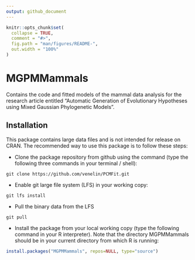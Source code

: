 ```yaml
---
output: github_document
---
```


<!-- README.md is generated from README.Rmd. Please edit that file -->

```r
knitr::opts_chunk$set(
  collapse = TRUE,
  comment = "#>",
  fig.path = "man/figures/README-",
  out.width = "100%"
)
```
# MGPMMammals

Contains the code and fitted models of the mammal data analysis for 
  the research article entitled "Automatic Generation of Evolutionary Hypotheses 
  using Mixed Gaussian Phylogenetic Models".

## Installation

This package contains large data files and is not intended for release on CRAN. The recommended way to use this package is to follow these steps:

* Clone the package repository from github using the command (type the following three commands in your terminal / shell):
```
git clone https://github.com/venelin/PCMFit.git
```

* Enable git large file system (LFS) in your working copy:
```
git lfs install
```

* Pull the binary data from the LFS
```
git pull
```

* Install the package from your local working copy (type the following command in your R interpreter). Note that the directory MGPMMammals should be in your current directory from which R is running:
```r
install.packages("MGPMMammals", repos=NULL, type="source")
```

